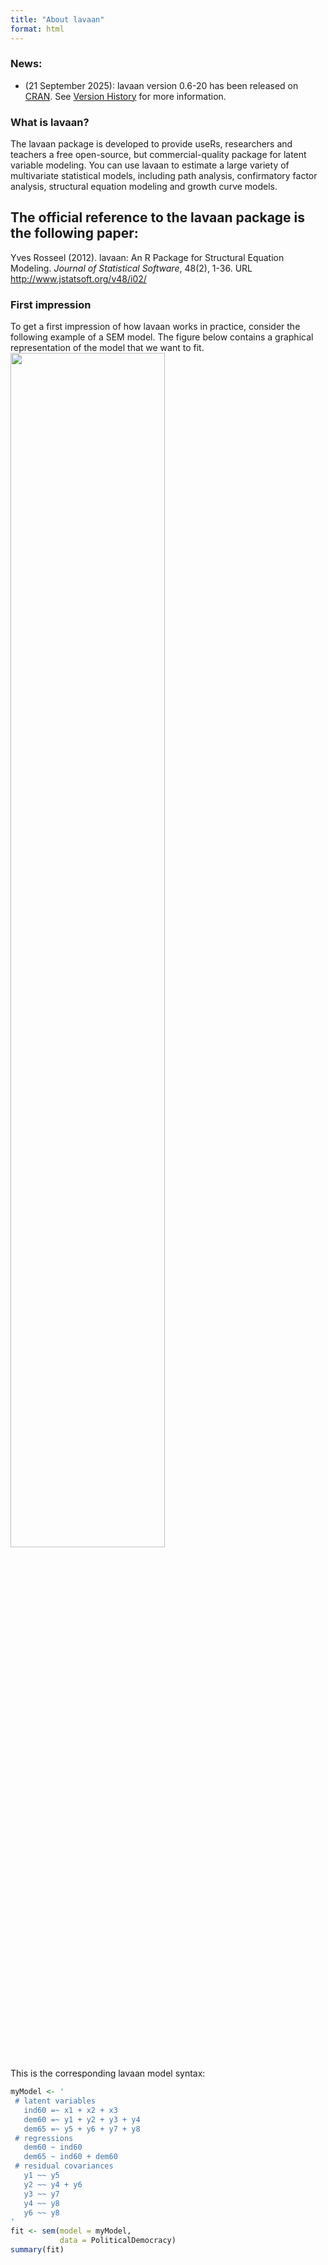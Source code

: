 ```yaml
---
title: "About lavaan"
format: html
---
```


### News:

- (21 September 2025): lavaan version 0.6-20 has been released on
[CRAN](https://cran.r-project.org/web/packages/lavaan/). See [Version
History](http://lavaan.ugent.be/history/dot6.html) for more information.

### What is lavaan?

The lavaan package is developed to provide useRs, researchers and teachers a free open-source, but commercial-quality package for latent variable modeling. You can use lavaan to estimate a large variety of multivariate statistical models, including path analysis, confirmatory factor analysis, structural equation modeling and growth curve models.

::: callout-tip
## The official reference to the lavaan package is the following paper:

Yves Rosseel (2012). lavaan: An R Package for Structural Equation Modeling. *Journal of Statistical Software*, 48(2), 1-36. URL <http://www.jstatsoft.org/v48/i02/>
:::

### First impression

To get a first impression of how lavaan works in practice, consider the following example of a SEM model. The figure below contains a graphical representation of the model that we want to fit.
![](/figures/sem.png){fig-alt="lavaan example" width="70%"}

This is the corresponding lavaan model syntax:
```r
myModel <- ' 
 # latent variables 
   ind60 =~ x1 + x2 + x3 
   dem60 =~ y1 + y2 + y3 + y4 
   dem65 =~ y5 + y6 + y7 + y8 
 # regressions
   dem60 ~ ind60 
   dem65 ~ ind60 + dem60 
 # residual covariances 
   y1 ~~ y5
   y2 ~~ y4 + y6 
   y3 ~~ y7 
   y4 ~~ y8
   y6 ~~ y8
'
fit <- sem(model = myModel, 
           data = PoliticalDemocracy) 
summary(fit)
```
